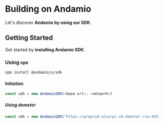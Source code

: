# Building on Andamio

Let's discover **Andamio by using our SDK**.

## Getting Started

Get started by **installing Andamio SDK**.

### Using `npm`

```bash
npm install @andamiojs/sdk
```

#### Initiation

```typescript
const sdk = new AndamioSDK(<base-url>, <network>)
```

##### Using demeter

```typescript
const sdk = new AndamioSDK("https://preprod.utxorpc-v0.demeter.run:443", "Preprod", "dmtr_utxorpc...")
```
